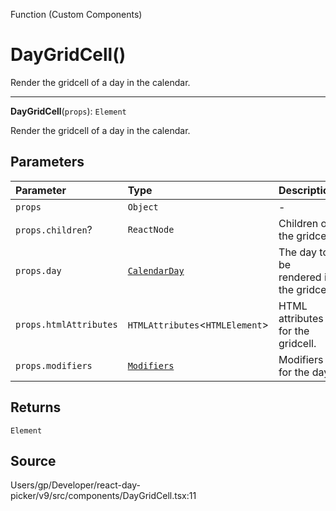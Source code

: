 <SectionTitle>Function (Custom Components)</SectionTitle>

# DayGridCell()

<Description>
Render the gridcell of a day in the calendar.
</Description>

---

<a id="undefined" name="undefined"></a>

<SignatureMemberIdentifier>**DayGridCell**(`props`): `Element`</SignatureMemberIdentifier>

Render the gridcell of a day in the calendar.

## Parameters

| Parameter | Type | Description |
| :------ | :------ | :------ |
| `props` | `Object` | - |
| `props.children`? | `ReactNode` | Children of the gridcell. |
| `props.day` | [`CalendarDay`](/api/classes/CalendarDay.md) | The day to be rendered in the gridcell. |
| `props.htmlAttributes` | `HTMLAttributes`\<`HTMLElement`\> | HTML attributes for the gridcell. |
| `props.modifiers` | [`Modifiers`](/api/type-aliases/Modifiers.md) | Modifiers for the day. |

## Returns

`Element`

## Source

Users/gp/Developer/react-day-picker/v9/src/components/DayGridCell.tsx:11
